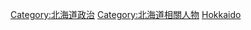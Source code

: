 {{日本行政區劃分類導航|政治人物}}
{{Commonscat|Politicians of Hokkaido}}

[[Category:北海道政治|Category:北海道政治]]
[[Category:北海道相關人物|Category:北海道相關人物]]
[[Category:日本各都道府縣政治人物|Hokkaido]]